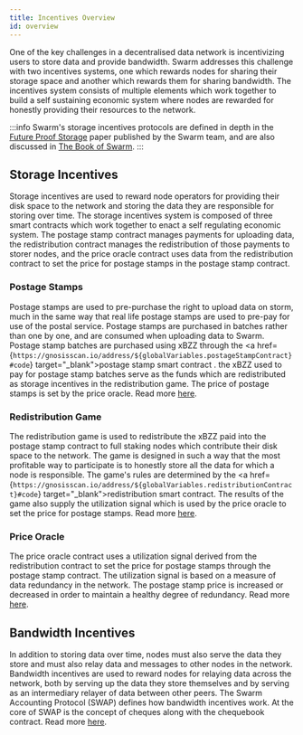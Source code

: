 ```yaml
---
title: Incentives Overview
id: overview
---
```




One of the key challenges in a decentralised data network is incentivizing users to store data and provide bandwidth. Swarm addresses this challenge with two incentives systems, one which rewards nodes for sharing their storage space and another which rewards them for sharing bandwidth. The incentives system consists of multiple elements which work together to build a self sustaining economic system where nodes are rewarded for honestly providing their resources to the network.

:::info
Swarm's storage incentives protocols are defined in depth in the [Future Proof Storage](https://www.ethswarm.org/swarm-storage-incentives.pdf) paper published by the Swarm team, and are also discussed in [The Book of Swarm](https://papers.ethswarm.org/p/book-of-swarm/).
:::

## Storage Incentives

Storage incentives are used to reward node operators for providing their disk space to the network and storing the data they are responsible for storing over time. The storage incentives system is composed of three smart contracts which work together to enact a self regulating economic system. The postage stamp contract manages payments for uploading data, the redistribution contract manages the redistribution of those payments to storer nodes, and the price oracle contract uses data from the redistribution contract to set the price for postage stamps in the postage stamp contract.


### Postage Stamps

Postage stamps are used to pre-purchase the right to upload data on storm, much in the same way that real life postage stamps are used to pre-pay for use of the postal service. Postage stamps are purchased in batches rather than one by one, and are consumed when uploading data to Swarm. Postage stamp batches are purchased using xBZZ through the <a href={`https://gnosisscan.io/address/${globalVariables.postageStampContract}#code`} target="_blank">postage stamp smart contract</a>  . the xBZZ used to pay for postage stamp batches serve as the funds which are redistributed as storage incentives in the redistribution game. The price of postage stamps is set by the price oracle. Read more [here](/docs/concepts/incentives/postage-stamps).

### Redistribution Game 

The redistribution game is used to redistribute the xBZZ paid into the postage stamp contract to full staking nodes which contribute their disk space to the network. The game is designed in such a way that the most profitable way to participate is to honestly store all the data for which a node is responsible. The game's rules are determined by the <a href={`https://gnosisscan.io/address/${globalVariables.redistributionContract}#code`} target="_blank">redistribution smart contract</a>. The results of the game also supply the utilization signal which is used by the price oracle to set the price for postage stamps. Read more [here](/docs/concepts/incentives/postage-stamps).

### Price Oracle

The price oracle contract uses a utilization signal derived from the redistribution contract to set the price for postage stamps through the postage stamp contract. The utilization signal is based on a measure of data redundancy in the network. The postage stamp price is increased or decreased in order to maintain a healthy degree of redundancy. Read more [here](/docs/concepts/incentives/price-oracle).


## Bandwidth Incentives

In addition to storing data over time, nodes must also serve the data they store and must also relay data and messages to other nodes in the network. 
Bandwidth incentives are used to reward nodes for relaying data across the network, both by serving up the data they store themselves and by serving as an intermediary relayer of data between other peers. The Swarm Accounting Protocol (SWAP) defines how bandwidth incentives work. At the core of SWAP is the concept of cheques along with the chequebook contract. Read more [here](/docs/concepts/incentives/bandwidth-incentives).